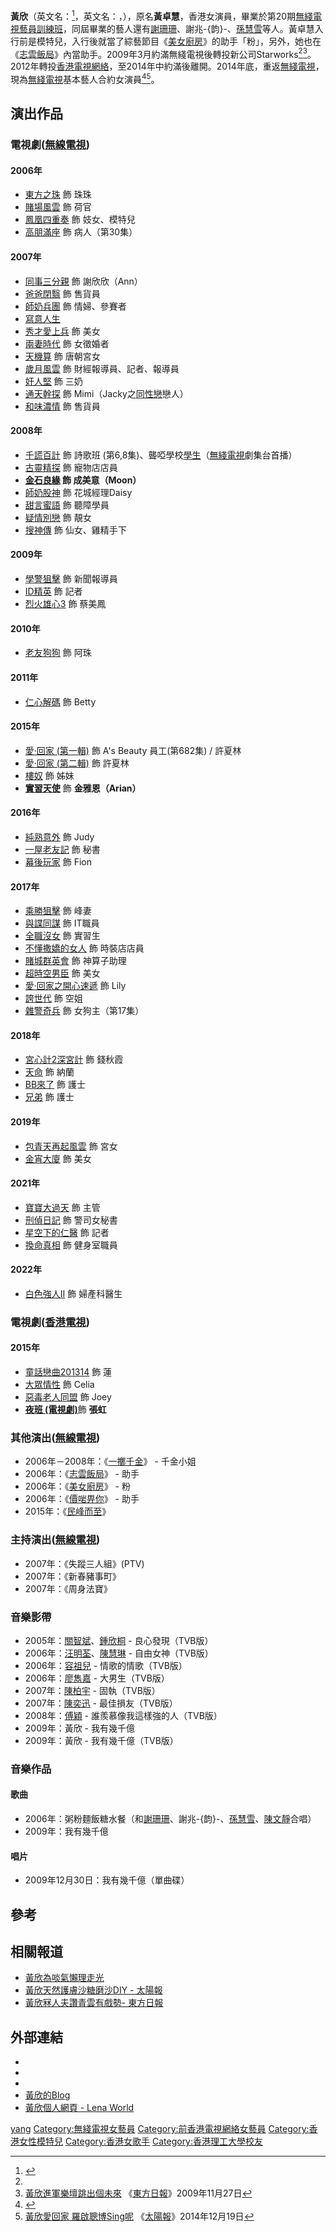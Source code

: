 {{藝人
| 姓名 = 黃欣
| 類型 = 女演员
| 相片 = 
| 本名 = 黃卓慧
| 英文名 = Lena Wong
| 語言 = 粵語、英語
| 暱稱 = 阿粉
| 民族 = 
| 國籍 = {{CNHK}}
| 出生日期 = {{birth_date_and_age|1983|11|3}}
| 出生地點 = {{BHKG}}
| 逝世日期 = 
| 逝世地點 = 
| 母校 = [[香港理工大學|香港理工大學]]英文系畢業
| 職業 = 模特兒、演員、歌手
| 官方網站 =
| 活躍年代 = 2006年至今
| 經紀公司 = [[無綫電視|無綫電視]]（2006—2009年，2014年至今）<br>[[香港電視網絡|香港電視]]（2012—2014年）
}}
'''黃欣'''（英文名：{{lang|en|Lena Wong}}<ref name = "app">{{cite web|url=https://hk.appledaily.com/entertainment/20090912/WMXFD6ULIC4KBKWF2U2S6NA2SE/|title=側田澳門玩伴大起底 嗒TVB粉女|work=[[蘋果日報_(香港)|蘋果日報 (香港)]]|accessdate=2009年9月12日|archive-date=2021年6月21日|archive-url=https://web.archive.org/web/20210621165002/https://hk.appledaily.com/entertainment/20090912/WMXFD6ULIC4KBKWF2U2S6NA2SE/|dead-url=yes}}</ref>，英文名：{{lang|en|Helena Wong}}，{{bd|1983年|11月3日|catIdx=Huang黃欣}}），原名'''黃卓慧'''，香港女演員，畢業於第20期[[無綫電視藝員訓練班|無綫電視藝員訓練班]]，同屆畢業的藝人還有[[謝珊珊|謝珊珊]]、謝兆-{韵}-、[[孫慧雪|孫慧雪]]等人。黃卓慧入行前是模特兒，入行後就當了綜藝節目《[[美女廚房|美女廚房]]》的助手「粉」，另外，她也在《[[志雲飯局|志雲飯局]]》內當助手。2009年3月約滿無綫電視後轉投新公司Starworks<ref name = "app"/><ref>[http://orientaldaily.on.cc/cnt/entertainment/20091127/00282_082.html 黃欣進軍樂壇跳出個未來] {{Wayback|url=http://orientaldaily.on.cc/cnt/entertainment/20091127/00282_082.html |date=20160305075233 }}《[[東方日報|東方日報]]》2009年11月27日</ref>。2012年轉投[[香港電視網絡|香港電視網絡]]，至2014年中約滿後離開。2014年底，重返[[無綫電視|無綫電視]]，現為[[無綫電視|無綫電視]]基本藝人合約女演員<ref>{{Cite web |url=http://artiste.tvb.com/main/artistedetail/lenawong |title=TVB藝人資料 |access-date=2015-01-12 |archive-date=2018-05-04 |archive-url=https://web.archive.org/web/20180504225715/http://artiste.tvb.com/main/artistedetail/lenawong |dead-url=no }}</ref><ref>[http://the-sun.on.cc/cnt/entertainment/20141219/00470_095.html 黃欣愛回家 羅啟聰博Sing呢] {{Wayback|url=http://the-sun.on.cc/cnt/entertainment/20141219/00470_095.html |date=20161031121221 }}《[[太陽報|太陽報]]》2014年12月19日</ref>。

==演出作品==
===電視劇([[無線電視|無線電視]])===
====2006年====
*[[東方之珠_(電視劇)|東方之珠]] 飾 珠珠
*[[賭場風雲|賭場風雲]] 飾 荷官
*[[鳳凰四重奏|鳳凰四重奏]] 飾 妓女、模特兒
*[[高朋滿座|高朋滿座]] 飾 病人（第30集）

====2007年====
*[[同事三分親|同事三分親]] 飾 謝欣欣（Ann）
*[[爸爸閉翳|爸爸閉翳]] 飾 售貨員
*[[師奶兵團|師奶兵團]] 飾 情婦、參賽者
*[[寫意人生|寫意人生]]
*[[秀才愛上兵|秀才愛上兵]] 飾 美女
*[[兩妻時代|兩妻時代]] 飾 女徵婚者
*[[天機算|天機算]] 飾 唐朝宮女
*[[歲月風雲|歲月風雲]] 飾 財經報導員、記者、報導員
*[[奸人堅|奸人堅]] 飾 三奶
*[[通天幹探|通天幹探]] 飾 Mimi（Jacky之[[同性戀|同性戀]]戀人）
*[[和味濃情|和味濃情]] 飾 售貨員

====2008年====
*[[千謊百計|千謊百計]] 飾 詩歌班 (第6,8集)、聾啞學校[[學生|學生]]（[[無綫電視|無綫電視]]劇集台首播）
*[[古靈精探|古靈精探]] 飾 寵物店店員
*'''[[金石良緣|金石良緣]] 飾 成美意（Moon）'''
*[[師奶股神|師奶股神]] 飾 花城經理Daisy
*[[甜言蜜語|甜言蜜語]] 飾 聽障學員
*[[疑情別戀|疑情別戀]] 飾 靚女
*[[搜神傳|搜神傳]] 飾 仙女、雞精手下

====2009年====
*[[學警狙擊|學警狙擊]] 飾 新聞報導員
*[[ID精英|ID精英]] 飾 記者
*[[烈火雄心3|烈火雄心3]] 飾 蔡美鳳

====2010年====
*[[老友狗狗_(電視劇)|老友狗狗]] 飾 阿珠

====2011年====
*[[仁心解碼|仁心解碼]] 飾 Betty

====2015年====
*[[愛·回家_(第一輯)|愛·回家 (第一輯)]] 飾 A's Beauty 員工(第682集) / 許夏林
*[[愛·回家_(第二輯)|愛·回家 (第二輯)]] 飾 許夏林
*[[樓奴_(電視劇)|樓奴]] 飾 姊妹
*'''[[實習天使|實習天使]]''' 飾 '''金雅恩（Arian）'''

====2016年====
*[[純熟意外|純熟意外]] 飾 Judy
*[[一屋老友記|一屋老友記]] 飾 秘書
*[[幕後玩家|幕後玩家]] 飾 Fion

====2017年====
*[[乘勝狙擊|乘勝狙擊]] 飾 峰妻
*[[與諜同謀|與諜同謀]] 飾 IT職員
*[[全職沒女|全職沒女]] 飾 實習生
*[[不懂撒嬌的女人|不懂撒嬌的女人]] 飾 時裝店店員
*[[賭城群英會|賭城群英會]] 飾 神算子助理
*[[超時空男臣|超時空男臣]] 飾 美女
*[[愛·回家之開心速遞|愛·回家之開心速遞]] 飾 Lily
*[[誇世代|誇世代]] 飾 空姐
*[[雜警奇兵|雜警奇兵]] 飾 女狗主（第17集）

====2018年====
*[[宮心計2深宮計|宮心計2深宮計]] 飾 錢秋霞
*[[天命_(無綫電視劇)|天命]] 飾 納蘭
*[[BB來了|BB來了]] 飾 護士
*[[兄弟_(無綫電視劇)|兄弟]] 飾 護士

====2019年====
*[[包青天再起風雲|包青天再起風雲]] 飾 宮女
*[[金宵大廈|金宵大廈]] 飾 美女
====2021年====
*[[寶寶大過天|寶寶大過天]] 飾 主管
*[[刑偵日記|刑偵日記]] 飾 警司女秘書
*[[星空下的仁醫|星空下的仁醫]] 飾 記者
*[[換命真相|換命真相]] 飾 健身室職員

====2022年====
*[[白色強人II|白色強人II]] 飾 婦產科醫生

===電視劇([[香港電視網絡|香港電視]])===
====2015年====
*[[童話戀曲201314|童話戀曲201314]] 飾 蓮
*[[大眾情性|大眾情性]] 飾 Celia
*[[惡毒老人同盟|惡毒老人同盟]] 飾 Joey
*'''[[夜班_(電視劇)|夜班 (電視劇)]] '''飾 '''張虹'''

===其他演出([[無線電視|無線電視]])===
*2006年－2008年：《[[一擲千金_(香港)|一擲千金]]》 - 千金小姐
*2006年：《[[志雲飯局|志雲飯局]]》 - 助手
*2006年：《[[美女廚房|美女廚房]]》 - 粉
*2006年：《[[價啱畀你|價啱畀你]]》 - 助手
*2015年：《[[民峰而至|民峰而至]]》

===主持演出([[無線電視|無線電視]])===
*2007年：《失蹤三人組》(PTV)
*2007年：《新春豬事町》
*2007年：《周身法寶》

===音樂影帶===
*2005年：[[關智斌|關智斌]]、[[鍾欣桐|鍾欣桐]] - 良心發現（TVB版）
*2006年：[[汪明荃|汪明荃]]、[[陳慧琳|陳慧琳]] - 自由女神（TVB版）
*2006年：[[容祖兒|容祖兒]] - 情歌的情歌（TVB版）
*2006年：[[廖雋嘉|廖雋嘉]] - 大男生（TVB版）
*2007年：[[陳柏宇|陳柏宇]] - 固執（TVB版）
*2007年：[[陳奕迅|陳奕迅]] - 最佳損友（TVB版）
*2008年：[[傅穎|傅穎]] - 誰羨慕像我這樣強的人（TVB版）
*2009年：黃欣 - 我有幾千億
*2009年：黃欣 - 我有幾千億（TVB版）

===音樂作品===
====歌曲====
*2006年：粥粉麵飯糖水餐（和[[謝珊珊|謝珊珊]]、謝兆-{韵}-、[[孫慧雪|孫慧雪]]、[[陳文靜|陳文靜]]合唱）
*2009年：我有幾千億

====唱片====
*2009年12月30日：我有幾千億（單曲碟）

==參考==
{{reflist}}

==相關報道==
*[http://www2.news.sina.com.hk/news/20140321/-15-3218845/1.html 黃欣為啖氣懶理走光]
*[http://the-sun.on.cc/cnt/entertainment/20140823/00470_066.html 黃欣天然護膚沙糖磨沙DIY - 太陽報]{{Wayback|url=http://the-sun.on.cc/cnt/entertainment/20140823/00470_066.html |date=20160304205226 }}
*[http://orientaldaily.on.cc/cnt/entertainment/20140531/00282_067.html 黃欣冧人夫讚青雲有戲勢- 東方日報]{{Wayback|url=http://orientaldaily.on.cc/cnt/entertainment/20140531/00282_067.html |date=20160305044411 }}

==外部連結==
*{{sinaweibo|2456993920|黃欣}}
*{{facebook|lena.wongyan|黃欣}}
*{{instagram|lenawong_yan|黃欣}}
*[http://hk.myblog.yahoo.com/dancing_lena/ 黃欣的Blog]{{Wayback|url=http://hk.myblog.yahoo.com/dancing_lena/ |date=20091021104135 }}
*[https://web.archive.org/web/20091021033834/http://lena.coms.hk/ 黃欣個人網頁 - Lena World]
{{DEFAULTSORT:wong}}
[[Category:黃姓|yang]]
[[Category:無綫電視女藝員|Category:無綫電視女藝員]]
[[Category:前香港電視網絡女藝員|Category:前香港電視網絡女藝員]]
[[Category:香港女性模特兒|Category:香港女性模特兒]]
[[Category:香港女歌手|Category:香港女歌手]]
[[Category:香港理工大學校友|Category:香港理工大學校友]]